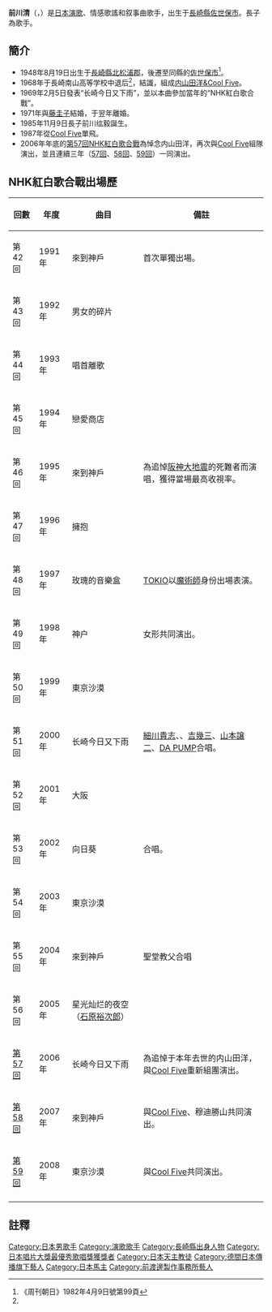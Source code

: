 {{BLP unsourced|time=2010-03-11T15:23:29+00:00}}
{{noteTA
|G1=JP Show}}
{{藝人
|姓名 = 前川清
|類型 = 歌手
|圖片 =
|圖片簡介 =
|本名 =
|外文名 =
|外文 = 
|英文名 = Maekawa Kiyoshi
|綽號 = 
|出生日期 = {{birth date and age|1948|8|19}}
|逝世 =
|出生地點 = {{JPN}}[[長崎縣|長崎縣]][[佐世保市|佐世保市]]
|國籍 = {{JPN}}
|樂器 =
|音樂類型 = [[情感歌謠|情感歌謠]]、[[日本歌謠曲|日本歌謠曲]]、[[敍事曲|敍事曲]]
|職業 = 歌手，藝人
|活躍年代 = 1968年至今
|唱片公司 = ワクイ音樂事務所
|經紀公司 =
|相關團體 = [[内山田洋&Cool_Five|内山田洋&Cool Five]]
|網站 = http://www.maekiyo.com/ 官方網站
}}
{{japanese|japanese=前川 清|kana=まえかわ きよし|romaji=Maekawa Kiyoshi}}

'''前川清'''（{{jpn|j=前川 清|kn=まえかわ きよし|rm=Maekawa Kiyoshi}}，{{bd|1948年|8月19日}}）是[[日本|日本]][[演歌|演歌]]、情感歌謠和叙事曲歌手，出生于[[長崎縣|長崎縣]][[佐世保市|佐世保市]]。長子為歌手{{link-jp|前川纮毅|纮毅}}。

==簡介==
*1948年8月19日出生于[[長崎縣|長崎縣]][[北松浦郡|北松浦郡]]，後遷至同縣的[[佐世保市|佐世保市]]<ref name="周刊朝日">《周刊朝日》1982年4月9日號第99頁</ref>。
*1968年于長崎南山高等学校中退后<ref name="周刊朝日" />，結識{{link-jp|内山田洋|内山田洋}}，組成[[内山田洋&Cool_Five|内山田洋&Cool Five]]。
*1969年2月5日發表“长崎今日又下雨”，並以本曲參加當年的“NHK紅白歌合戰”。
*1971年與[[藤圭子|藤圭子]]結婚，于翌年離婚。
*1985年11月9日長子前川纮毅誕生。
*1987年從[[内山田洋&Cool_Five|Cool Five]]單飛。
*2006年年底的[[第57回NHK紅白歌合戰|第57回NHK紅白歌合戰]]為悼念内山田洋，再次與[[内山田洋&Cool_Five|Cool Five]]組隊演出，並且連續三年（[[第57回NHK紅白歌合戰|57回]]、[[第58回NHK紅白歌合戰|58回]]、[[第59回NHK紅白歌合戰|59回]]）一同演出。

==NHK紅白歌合戰出場歷==
{| class="wikitable"
!回數!!年度!!曲目!!備註
|-
|第42回||1991年||來到神戶||首次單獨出場。
|-
|第43回||1992年||男女的碎片||
|-
|第44回||1993年||唱首離歌||
|-
|第45回||1994年||戀愛商店||
|-
|第46回||1995年||來到神戶||為追悼[[阪神大地震|阪神大地震]]的死難者而演唱，獲得當場最高收視率。
|-
|第47回||1996年||擁抱||
|-
|第48回||1997年||玫瑰的音樂盒||[[TOKIO|TOKIO]]以[[魔術師|魔術師]]身份出場表演。
|-
|第49回||1998年||神户||女形{{link-jp|梅澤富美男|梅沢富美男}}共同演出。
|-
|第50回||1999年||東京沙漠||
|-
|第51回||2000年||长崎今日又下雨||[[細川貴志|細川貴志]]、{{link-jp|鳥羽一郎|鳥羽一郎}}、[[吉幾三|吉幾三]]、[[山本譲二|山本譲二]]、[[DA_PUMP|DA PUMP]]合唱。
|-
|第52回||2001年||大阪||
|-
|第53回||2002年||向日葵||{{link-jp|RAG FAIR|RAG FAIR}}合唱。
|-
|第54回||2003年||東京沙漠||
|-
|第55回||2004年||來到神戶||聖堂教父合唱
|-
|第56回||2005年||星光灿烂的夜空（[[石原裕次郎|石原裕次郎]]）||
|-
|[[第57回NHK红白歌合战|第57回]]||2006年||长崎今日又下雨||為追悼于本年去世的内山田洋，與[[内山田洋&Cool_Five|Cool Five]]重新組團演出。
|-
|[[第58回NHK红白歌合战|第58回]]||2007年||來到神戶||與[[内山田洋&Cool_Five|Cool Five]]、穆迪勝山共同演出。
|-
|[[第59回NHK红白歌合战|第59回]]||2008年||東京沙漠||與[[内山田洋&Cool_Five|Cool Five]]共同演出。
|-
|}

==註釋==
{{reflist}}

{{日本唱片大獎最優秀歌唱獎}}

{{Authority control}}
{{DEFAULTSORT:Maekawa Kiyoshi}}
[[Category:日本男歌手|Category:日本男歌手]]
[[Category:演歌歌手|Category:演歌歌手]]
[[Category:長崎縣出身人物|Category:長崎縣出身人物]]
[[Category:日本唱片大獎最優秀歌唱獎獲獎者|Category:日本唱片大獎最優秀歌唱獎獲獎者]]
[[Category:日本天主教徒|Category:日本天主教徒]]
[[Category:德間日本傳播旗下藝人|Category:德間日本傳播旗下藝人]]
[[Category:日本馬主|Category:日本馬主]]
[[Category:前渡邊製作事務所藝人|Category:前渡邊製作事務所藝人]]